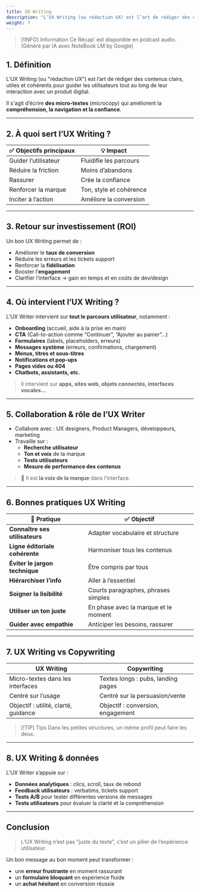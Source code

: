 ```yaml
---
title: UX Writing
description: "L’UX Writing (ou rédaction UX) est l’art de rédiger des contenus clairs, utiles et cohérents pour guider les utilisateurs tout au long de leur interaction avec un produit digital."
weight: 7
---
```



> [!INFO] Information
> Ce Récap' est disponible en podcast audio. (Généré par IA avec NoteBook LM by Google)

<SrtPlayer
  client:only="react"
  audioSrc="/podcasts/ux-writing.m4a"
  srtUrl="/podcasts/ux-writing.srt"
/>

## 1. Définition

L’UX Writing (ou "rédaction UX") est l’art de rédiger des contenus clairs, utiles et cohérents pour guider les utilisateurs tout au long de leur interaction avec un produit digital.

Il s'agit d’écrire **des micro-textes** (microcopy) qui améliorent la **compréhension, la navigation et la confiance**.

---

## 2. À quoi sert l’UX Writing ?

| ✅ Objectifs principaux | 💡 Impact               |
| ----------------------- | ----------------------- |
| Guider l’utilisateur    | Fluidifie les parcours  |
| Réduire la friction     | Moins d’abandons        |
| Rassurer                | Crée la confiance       |
| Renforcer la marque     | Ton, style et cohérence |
| Inciter à l’action      | Améliore la conversion  |

---

## 3. Retour sur investissement (ROI)

Un bon UX Writing permet de :

- Améliorer le **taux de conversion**
- Réduire les erreurs et les tickets support
- Renforcer la **fidélisation**
- Booster l’**engagement**
- Clarifier l’interface → gain en temps et en coûts de dev/design

---

## 4. Où intervient l’UX Writing ?

L’UX Writer intervient sur **tout le parcours utilisateur**, notamment :

- **Onboarding** (accueil, aide à la prise en main)
- **CTA** (Call-to-action comme “Continuer”, “Ajouter au panier”…)
- **Formulaires** (labels, placeholders, erreurs)
- **Messages système** (erreurs, confirmations, chargement)
- **Menus, titres et sous-titres**
- **Notifications et pop-ups**
- **Pages vides ou 404**
- **Chatbots, assistants, etc.**

> Il intervient sur **apps, sites web, objets connectés, interfaces vocales…**

---

## 5. Collaboration & rôle de l’UX Writer

- Collabore avec : UX designers, Product Managers, développeurs, marketing
- Travaille sur :
  - **Recherche utilisateur**
  - **Ton et voix** de la marque
  - **Tests utilisateurs**
  - **Mesure de performance des contenus**

> 🎯 Il est **la voix de la marque** dans l’interface.

---

## 6. Bonnes pratiques UX Writing

| 📝 Pratique                    | ✅ Objectif                          |
| ------------------------------ | ------------------------------------ |
| **Connaître ses utilisateurs** | Adapter vocabulaire et structure     |
| **Ligne éditoriale cohérente** | Harmoniser tous les contenus         |
| **Éviter le jargon technique** | Être compris par tous                |
| **Hiérarchiser l’info**        | Aller à l’essentiel                  |
| **Soigner la lisibilité**      | Courts paragraphes, phrases simples  |
| **Utiliser un ton juste**      | En phase avec la marque et le moment |
| **Guider avec empathie**       | Anticiper les besoins, rassurer      |

---

## 7. UX Writing vs Copywriting

| UX Writing                           | Copywriting                        |
| ------------------------------------ | ---------------------------------- |
| Micro-textes dans les interfaces     | Textes longs : pubs, landing pages |
| Centré sur l’usage                   | Centré sur la persuasion/vente     |
| Objectif : utilité, clarté, guidance | Objectif : conversion, engagement  |

> [!TIP] Tips
> Dans les petites structures, un même profil peut faire les deux.

---

## 8. UX Writing & données

L’UX Writer s’appuie sur :

- **Données analytiques** : clics, scroll, taux de rebond
- **Feedback utilisateurs** : verbatims, tickets support
- **Tests A/B** pour tester différentes versions de messages
- **Tests utilisateurs** pour évaluer la clarté et la compréhension

---

## Conclusion

> L’UX Writing n’est pas "juste du texte", c’est un pilier de l’expérience utilisateur.

Un bon message au bon moment peut transformer :

- une **erreur frustrante** en moment rassurant
- un **formulaire bloquant** en expérience fluide
- un **achat hésitant** en conversion réussie
